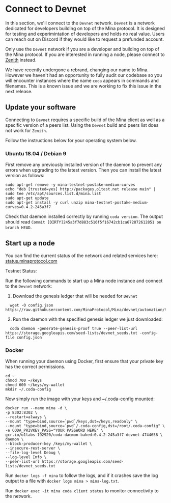 
# Connect to Devnet

In this section, we'll connect to the `Devnet` network. `Devnet` is a network dedicated for developers building on top of the Mina protocol. It is designed for testing
and experimintation of developers and holds no real value. Users can reach out on Discord if they would like to request a prefunded account.

Only use the `Devnet` network if you are a developer and building on top of the Mina protocol. If you are interested in running a node, please connect
to [Zenith](./connecting-zenith) instead.

<Alert kind="warning">

We have recently undergone a rebrand, changing our name to Mina. However we haven't had an opportunity to fully audit our codebase so you will encounter instances where the name `coda` appears in commands and filenames. This is a known issue and we are working to fix this issue in the next release.

</Alert>

## Update your software

Connecting to `Devnet` requires a specific build of the Mina client as well as a specific version of a peers list. Using the `Devnet` build and peers list does not work for `Zenith`.

Follow the instructions below for your operating system below.

### Ubuntu 18.04 / Debian 9

First remove any previously installed version of the daemon to prevent any errors when upgrading to the latest version. Then you can install the latest version as follows:

```
sudo apt-get remove -y mina-testnet-postake-medium-curves
echo "deb [trusted=yes] http://packages.o1test.net release main" | sudo tee /etc/apt/sources.list.d/mina.list
sudo apt-get update
sudo apt-get install -y curl unzip mina-testnet-postake-medium-curves=0.4.2-245a3f7
```

Check that daemon installed correctly by running `coda version`. The output should read `Commit [DIRTY]245a3f7d883c516f5f16742cb1ca672872612851 on branch HEAD`.

## Start up a node

<Alert kind="status">

You can find the current status of the network and related services here: [status.minaprotocol.com](https://status.minaprotocol.com)

Testnet Status: <StatusBadge service="Network" />

</Alert>

Run the following commands to start up a Mina node instance and connect to the `Devnet` network:

1. Download the genesis ledger that will be needed for `Devnet`

```
  wget -O config.json https://raw.githubusercontent.com/MinaProtocol/Mina/devnet/automation/terraform/testnets/devnet/genesis_ledger.json
```

2. Run the daemon with the specified genesis ledger we just downloaded:

```
  coda daemon -generate-genesis-proof true --peer-list-url https://storage.googleapis.com/seed-lists/devnet_seeds.txt -config-file config.json
```

### Docker

When running your daemon using Docker, first ensure that your private key has the correct permissions.

```
cd ~
chmod 700 ~/keys
chmod 600 ~/keys/my-wallet
mkdir ~/.coda-config
```

Now simply run the image with your keys and ~/.coda-config mounted:

```
docker run --name mina -d \
-p 8302:8302 \
--restart=always \
--mount "type=bind,source=`pwd`/keys,dst=/keys,readonly" \
--mount "type=bind,source=`pwd`/.coda-config,dst=/root/.coda-config" \
-e CODA_PRIVKEY_PASS="YOUR PASSWORD HERE" \
gcr.io/o1labs-192920/coda-daemon-baked:0.4.2-245a3f7-devnet-4744658 \
daemon \
--block-producer-key /keys/my-wallet \
--insecure-rest-server \
--file-log-level Debug \
--log-level Info \
--peer-list-url https://storage.googleapis.com/seed-lists/devnet_seeds.txt
```

Run `docker logs -f mina` to follow the logs, and if it crashes save the log output to a file with `docker logs mina > mina-log.txt`.

Run `docker exec -it mina coda client status` to monitor connectivity to the network.
